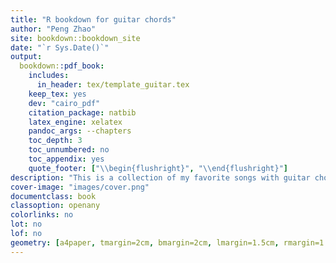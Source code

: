 --- 
title: "R bookdown for guitar chords"
author: "Peng Zhao"
site: bookdown::bookdown_site
date: "`r Sys.Date()`"
output:
  bookdown::pdf_book:
    includes:
      in_header: tex/template_guitar.tex
    keep_tex: yes
    dev: "cairo_pdf"
    citation_package: natbib
    latex_engine: xelatex
    pandoc_args: --chapters
    toc_depth: 3
    toc_unnumbered: no
    toc_appendix: yes
    quote_footer: ["\\begin{flushright}", "\\end{flushright}"]
description: "This is a collection of my favorite songs with guitar chords, produced by bookdown."
cover-image: "images/cover.png"
documentclass: book
classoption: openany
colorlinks: no
lot: no
lof: no
geometry: [a4paper, tmargin=2cm, bmargin=2cm, lmargin=1.5cm, rmargin=1.5cm]
---
